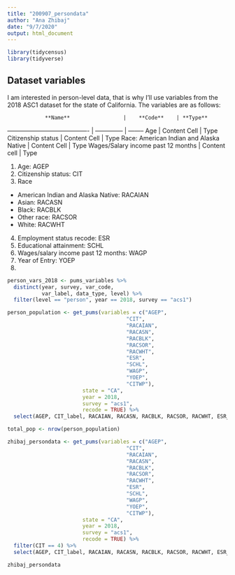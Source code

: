 ```yaml
---
title: "200907_persondata"
author: "Ana Zhibaj"
date: "9/7/2020"
output: html_document
---
```

```r
library(tidycensus)
library(tidyverse)
```

## Dataset variables
I am interested in person-level data, that is why I'll use variables from the 2018 ASC1 dataset for the state of California. The variables are as follows:

                **Name**                 |    **Code**    | **Type**
---------------------------------------- | -------------- | --------
Age                                      | Content Cell   |   Type
Citizenship status                       | Content Cell   |   Type
Race: American Indian and Alaska Native  | Content Cell   |   Type
Wages/Salary income past 12 months       | Content cell   |   Type

1. Age: AGEP
2. Citizenship status: CIT
3. Race
  + American Indian and Alaska Native: RACAIAN
  + Asian: RACASN
  + Black: RACBLK
  + Other race: RACSOR
  + White: RACWHT
4. Employment status recode: ESR
5. Educational attainment: SCHL
6. Wages/salary income past 12 months: WAGP
7. Year of Entry: YOEP
8. 

```r
person_vars_2018 <- pums_variables %>%
  distinct(year, survey, var_code,
           var_label, data_type, level) %>%
  filter(level == "person", year == 2018, survey == "acs1")
```

```r
person_population <- get_pums(variables = c("AGEP", 
                                      "CIT", 
                                      "RACAIAN",
                                      "RACASN",
                                      "RACBLK",
                                      "RACSOR", 
                                      "RACWHT",
                                      "ESR",
                                      "SCHL",
                                      "WAGP",
                                      "YOEP",
                                      "CITWP"),
                        state = "CA", 
                        year = 2018, 
                        survey = "acs1",
                        recode = TRUE) %>%
  select(AGEP, CIT_label, RACAIAN, RACASN, RACBLK, RACSOR, RACWHT, ESR_label, SCHL_label, WAGP, YOEP, CITWP)
```

```r
total_pop <- nrow(person_population)
```


```r
zhibaj_persondata <- get_pums(variables = c("AGEP", 
                                      "CIT", 
                                      "RACAIAN",
                                      "RACASN",
                                      "RACBLK",
                                      "RACSOR", 
                                      "RACWHT",
                                      "ESR",
                                      "SCHL",
                                      "WAGP",
                                      "YOEP",
                                      "CITWP"),
                        state = "CA", 
                        year = 2018, 
                        survey = "acs1",
                        recode = TRUE) %>%
  filter(CIT == 4) %>%
  select(AGEP, CIT_label, RACAIAN, RACASN, RACBLK, RACSOR, RACWHT, ESR_label, SCHL_label, WAGP, YOEP, CITWP)
```

```r
zhibaj_persondata
```

